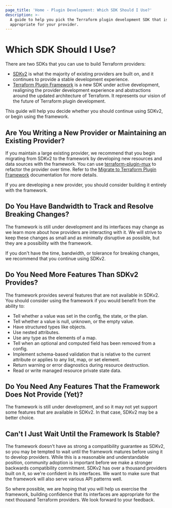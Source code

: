 ```yaml
---
page_title: 'Home - Plugin Development: Which SDK Should I Use?'
description: >-
  A guide to help you pick the Terraform plugin development SDK that is
  appropriate for your provider.
---
```


# Which SDK Should I Use?

There are two SDKs that you can use to build Terraform providers:

* [SDKv2](/plugin/sdkv2) is what the majority of existing providers are built on, and it continues to provide a stable development experience.
* [Terraform Plugin Framework](/plugin/framework) is a new SDK under active development, realigning the provider development experience and abstractions around the updated architecture of Terraform. It represents our vision of the future of Terraform plugin development.

This guide will help you decide whether you should continue using SDKv2, or begin using the framework.

## Are You Writing a New Provider or Maintaining an Existing Provider?

If you maintain a large existing provider, we recommend that you begin migrating from SDKv2 to the framework by developing new resources and data sources with the framework. You can use [terraform-plugin-mux](/plugin/mux) to refactor the provider over time. Refer to the [Migrate to Terraform Plugin Framework](/plugin/sdkv2#migrate-to-terraform-plugin-framework) documentation for more details.

If you are developing a new provider, you should consider building it entirely with the framework.

## Do You Have Bandwidth to Track and Resolve Breaking Changes?

The framework is still under development and its interfaces may change as we
learn more about how providers are interacting with it. We will strive to keep
these changes as small and as minimally disruptive as possible, but they are a
possibility with the framework.

If you don't have the time, bandwidth, or tolerance for breaking changes, we
recommend that you continue using SDKv2.

## Do You Need More Features Than SDKv2 Provides?

The framework provides several features that are not available in SDKv2. You
should consider using the framework if you would benefit from the ability to:

* Tell whether a value was set in the config, the state, or the plan.
* Tell whether a value is null, unknown, or the empty value.
* Have structured types like objects.
* Use nested attributes.
* Use any type as the elements of a map.
* Tell when an optional and computed field has been removed from a config.
* Implement schema-based validation that is relative to the current attribute or applies to any list, map, or set element.
* Return warning or error diagnostics during resource destruction.
* Read or write managed resource private state data.

## Do You Need Any Features That the Framework Does Not Provide (Yet)?

The framework is still under development, and so it may not yet support some
features that are available in SDKv2. In that case, SDKv2 may be a
better choice.

## Can't I Just Wait Until the Framework Is Stable?

The framework doesn't have as strong a compatibility guarantee as SDKv2, so you
may be tempted to wait until the framework matures before using it to develop
providers. While this is a reasonable and understandable position, community
adoption is important before we make a stronger backwards compatibility
commitment. SDKv2 has over a thousand providers built on it, so we're confident
in its interfaces. We want to make sure that the framework will also serve
various API patterns well.

So where possible, we are hoping that you will help us exercise the framework,
building confidence that its interfaces are appropriate for the next thousand
Terraform providers. We look forward to your feedback.
